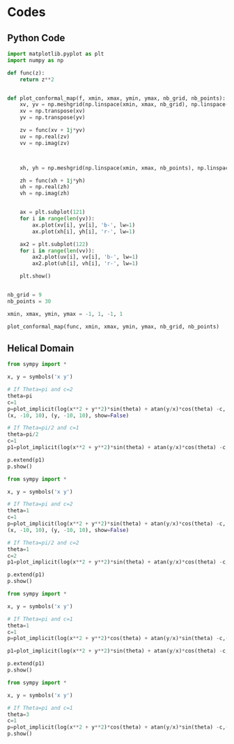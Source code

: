 # Codes

## Python Code
```python
import matplotlib.pyplot as plt
import numpy as np

def func(z):
    return z**2


def plot_conformal_map(f, xmin, xmax, ymin, ymax, nb_grid, nb_points):
    xv, yv = np.meshgrid(np.linspace(xmin, xmax, nb_grid), np.linspace(ymin, ymax, nb_points))
    xv = np.transpose(xv)
    yv = np.transpose(yv)

    zv = func(xv + 1j*yv)
    uv = np.real(zv)
    vv = np.imag(zv)



    xh, yh = np.meshgrid(np.linspace(xmin, xmax, nb_points), np.linspace(ymin, ymax, nb_grid))

    zh = func(xh + 1j*yh)
    uh = np.real(zh)
    vh = np.imag(zh)


    ax = plt.subplot(121)
    for i in range(len(yv)):
        ax.plot(xv[i], yv[i], 'b-', lw=1)
        ax.plot(xh[i], yh[i], 'r-', lw=1)

    ax2 = plt.subplot(122)
    for i in range(len(vv)):
        ax2.plot(uv[i], vv[i], 'b-', lw=1)
        ax2.plot(uh[i], vh[i], 'r-', lw=1)

    plt.show()


nb_grid = 9
nb_points = 30

xmin, xmax, ymin, ymax = -1, 1, -1, 1

plot_conformal_map(func, xmin, xmax, ymin, ymax, nb_grid, nb_points)

```

## Helical Domain



```python
from sympy import *

x, y = symbols('x y')

# If Theta=pi and c=2
theta=pi
c=1
p=plot_implicit(log(x**2 + y**2)*sin(theta) + atan(y/x)*cos(theta) -c,
(x, -10, 10), (y, -10, 10), show=False)

# If Theta=pi/2 and c=1
theta=pi/2
c=1
p1=plot_implicit(log(x**2 + y**2)*sin(theta) + atan(y/x)*cos(theta) -c,(x, -10, 10), (y, -10, 10), show=False,line_color='r')

p.extend(p1)
p.show()
```
```python
from sympy import *

x, y = symbols('x y')

# If Theta=pi and c=2
theta=1
c=1
p=plot_implicit(log(x**2 + y**2)*sin(theta) + atan(y/x)*cos(theta) -c,
(x, -10, 10), (y, -10, 10), show=False)

# If Theta=pi/2 and c=2
theta=1
c=2
p1=plot_implicit(log(x**2 + y**2)*sin(theta) + atan(y/x)*cos(theta) -c,(x, -10, 10), (y, -10, 10), show=False,line_color='r')

p.extend(p1)
p.show()
```
```python
from sympy import *

x, y = symbols('x y')

# If Theta=pi and c=1
theta=1
c=1
p=plot_implicit(log(x**2 + y**2)*cos(theta) + atan(y/x)*sin(theta) -c,(x, -10, 10), (y, -10, 10))

p1=plot_implicit(log(x**2 + y**2)*sin(theta) + atan(y/x)*cos(theta) -c,(x, -10, 10), (y, -10, 10), show=False,line_color='r')

p.extend(p1)
p.show()


```


```python
from sympy import *

x, y = symbols('x y')

# If Theta=pi and c=1
theta=3
c=1
p=plot_implicit(log(x**2 + y**2)*cos(theta) + atan(y/x)*sin(theta) -c,(x, -100, 100), (y, -100, 100))
p.show()
```